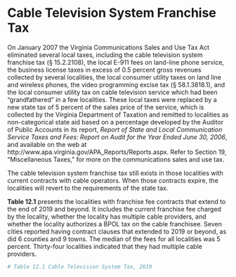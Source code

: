 # Cable Television System Franchise Tax

On January 2007 the Virginia Communications Sales and Use Tax Act eliminated several local taxes, including the cable television system franchise tax (§ 15.2.2108), the local E-911 fees on land-line phone service, the business license taxes in excess of 0.5 percent gross revenues collected by several localities, the local consumer utility taxes on land line and wireless phones, the video programming excise tax (§ 58.1.3818.1), and the local consumer utility tax on cable television service which had been “grandfathered” in a few localities. These local taxes were replaced by a new state tax of 5 percent of the sales price of the service, which is collected by the Virginia Department of Taxation and remitted to localities as non-categorical state aid based on a percentage developed by the Auditor of Public Accounts in its report, *Report of State and Local Communication Service Taxes and Fees: Report on Audit for the Year Ended June 30, 2006*, and available on the web at http://www.apa.virginia.gov/APA_Reports/Reports.aspx. Refer to Section 19, “Miscellaneous Taxes,” for more on the communications sales and use tax.

The cable television system franchise tax still exists in those localities with current contracts with cable operators. When those contracts expire, the localities will revert to the requirements of the state tax.

**Table 12.1** presents the localities with franchise fee contracts that extend to the end of 2019 and beyond. It includes the current franchise fee charged by the locality, whether the locality has multiple cable providers, and whether the locality authorizes a BPOL tax on the cable franchisee. Seven cities reported having contract clauses that extended to 2019 or beyond, as did 6 counties and 9 towns. The median of the fees for all localities was 5 percent. Thirty-four localities indicated that they had multiple cable providers.

```r
# Table 12.1 Cable Television System Tax, 2019
```
